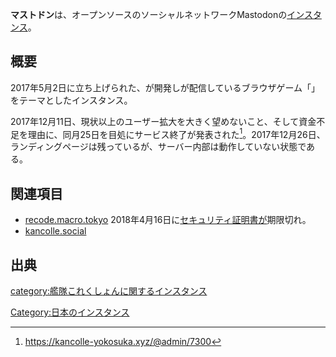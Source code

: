 {{infobox instance
|Name = {{Ruby|艦|かん}}ます - {{Ruby|艦|かん}}これ{{Ruby|用|よう}}マストドン
|Image = [[ファイル:kancolle-yokosuka.png|300px]]
|Domain = https://kancolle-yokosuka.xyz
|Country = 日本
|Admin = [https://kancolle-yokosuka.xyz/@admin @admin]
|Start = 2017年5月2日
|End = 2017年12月25日
|Kifu = なし
|Alias = なし
}}'''{{Ruby|艦|かん}}マストドン'''は、オープンソースのソーシャルネットワークMastodonの[[インスタンス]]。

== 概要 ==
2017年5月2日に立ち上げられた、{{Jawp|角川ゲームス}}が開発し{{Jawp|DMM.com}}が配信しているブラウザゲーム「'''{{Jawp|艦隊これくしょん -艦これ-}}'''」をテーマとしたインスタンス。

2017年12月11日、現状以上のユーザー拡大を大きく望めないこと、そして資金不足を理由に、同月25日を目処にサービス終了が発表された<ref>https://kancolle-yokosuka.xyz/@admin/7300</ref>。2017年12月26日、ランディングページは残っているが、サーバー内部は動作していない状態である。

==関連項目==
* [[recode.macro.tokyo]] 2018年4月16日に[[セキュリティ証明書]]が期限切れ。
* [[kancolle.social]]

== 出典 ==
<references />

{{DEFAULTSORT:kancolleyokosuka}}
[[Category:日本のインスタンス]]
[[category:艦隊これくしょんに関するインスタンス]]